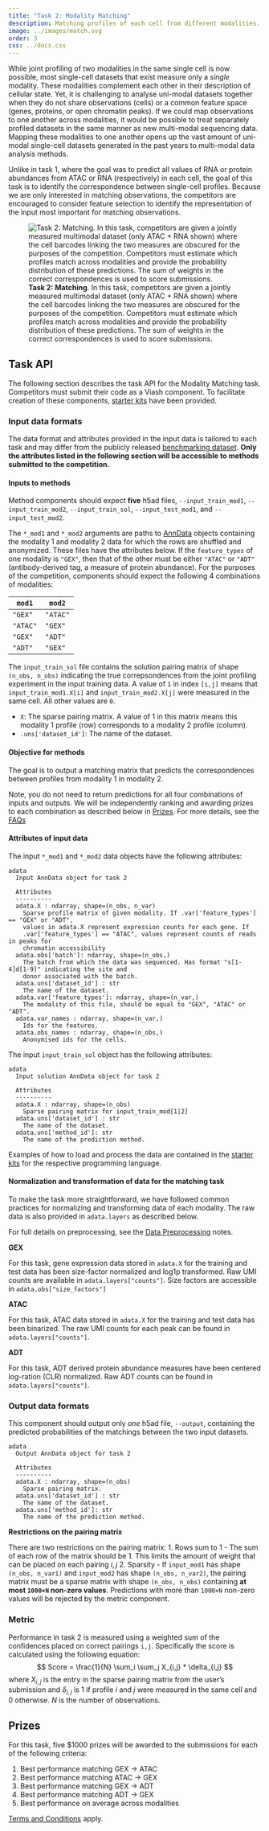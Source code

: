 ```yaml
---
title: "Task 2: Modality Matching"
description: Matching profiles of each cell from different modalities.
image: ../images/match.svg
order: 3
css: ../docs.css
---
```


While joint profiling of two modalities in the same single cell is now possible, most single-cell datasets that exist measure only a *single* modality. These modalities complement each other in their description of cellular state. Yet, it is challenging to analyse uni-modal datasets together when they do not share observations (cells) or a common feature space (genes, proteins, or open chromatin peaks). If we could map observations to one another across modalities, it would be possible to treat separately profiled datasets in the same manner as new multi-modal sequencing data. Mapping these modalities to one another opens up the vast amount of uni-modal single-cell datasets generated in the past years to multi-modal data analysis methods.

Unlike in task 1, where the goal was to predict all values of RNA or protein abundances from ATAC or RNA (respectively) in each cell, the goal of this task is to identify the correspondence between single-cell profiles. Because we are only interested in matching observations, the competitors are encouraged to consider feature selection to identify the representation of the input most important for matching observations.

![**Task 2: Matching**. In this task, competitors are given a jointly measured multimodal dataset (only ATAC + RNA shown) where the cell barcodes linking the two measures are obscured for the purposes of the competition. Competitors must estimate which profiles match across modalities and provide the probability distribution of these predictions. The sum of weights in the correct correspondences is used to score submissions.](../images/match.svg)

## Task API

The following section describes the task API for the Modality Matching task. Competitors must submit their code as a Viash component. To facilitate creation of these components, [starter kits](/events/2021-09_neurips/documentation/submission/starter_kit_contents.qmd) have been provided.

### Input data formats

:::{.callout-note}
The data format and attributes provided in the input data is tailored to each task and may differ from the publicly released [benchmarking dataset](/events/2021-09_neurips/documentation/data/dataset.qmd). **Only the attributes listed in the following section will be accessible to methods submitted to the competition.**
:::

#### Inputs to methods

Method components should expect **five** h5ad files, `--input_train_mod1`, `--input_train_mod2`, `--input_train_sol`, `--input_test_mod1`, and `--input_test_mod2`.

The `*_mod1` and `*_mod2` arguments are paths to [AnnData](https://anndata.readthedocs.io/en/latest/) objects containing the modality 1 and modality 2 data for which the rows are shuffled and anonymized. These files have the attributes below. If the `feature_types` of one modality is ``"GEX"``, then that of the other must be either ``"ATAC"`` or ``"ADT"`` (antibody-derived tag, a measure of protein abundance). For the purposes of the competition, components should expect the following 4 combinations of modalities:

| `mod1`   | `mod2`   |
|----------|----------|
| `"GEX"`  | `"ATAC"` |
| `"ATAC"` | `"GEX"`  |
| `"GEX"`  | `"ADT"`  |
| `"ADT"`  | `"GEX"`  |

The `input_train_sol` file contains the solution pairing matrix of shape `(n_obs, n_obs)` indicating the true correpsondences from the joint profiling experiment in the input training data. A value of `1` in index `[i,j]` means that `input_train_mod1.X[i]` and `input_train_mod2.X[j]` were measured in the same cell. All other values are `0`.

  * `X`: The sparse pairing matrix. A value of 1 in this matrix means this modality 1 profile (row) corresponds to a modality 2 profile (column).
  * `.uns['dataset_id']`: The name of the dataset.

#### Objective for methods

The goal is to output a matching matrix that predicts the correspondences between profiles from modality 1 in modality 2.

:::{.callout-note}
Note, you do not need to return predictions for all four combinations of inputs and outputs. We will be independently ranking and awarding prizes to each combination as described below in [Prizes](#prizes). For more details, see the [FAQs](/events/2021-09_neurips/documentation/submission/faq.qmd#what-if-i-only-want-to-compete-for-one-of-the-prizes-in-a-task)
:::

#### Attributes of input data

The input `*_mod1` and `*_mod2` data objects have the following attributes:


```plaintext
adata
  Input AnnData object for task 2

  Attributes
  ----------
  adata.X : ndarray, shape=(n_obs, n_var)
    Sparse profile matrix of given modality. If .var['feature_types'] == "GEX" or "ADT",
    values in adata.X represent expression counts for each gene. If
    .var['feature_types'] == "ATAC", values represent counts of reads in peaks for
    chromatin accessibility
  adata.obs['batch']: ndarray, shape=(n_obs,)
    The batch from which the data was sequenced. Has format "s[1-4]d[1-9]" indicating the site and
    donor associated with the batch.
  adata.uns['dataset_id'] : str
    The name of the dataset.
  adata.var['feature_types']: ndarray, shape=(n_var,)
    The modality of this file, should be equal to "GEX", "ATAC" or "ADT".
  adata.var_names : ndarray, shape=(n_var,)
    Ids for the features.
  adata.obs_names : ndarray, shape=(n_obs,)
    Anonymised ids for the cells.
```

The input `input_train_sol` object has the following attributes:

```plaintext
adata
  Input solution AnnData object for task 2

  Attributes
  ----------
  adata.X : ndarray, shape=(n_obs)
    Sparse pairing matrix for input_train_mod[1|2]
  adata.uns['dataset_id'] : str
    The name of the dataset.
  adata.uns['method_id']: str
    The name of the prediction method.
```

Examples of how to load and process the data are contained in the [starter kits](/events/2021-09_neurips/documentation/submission/starter_kit_contents.qmd) for the respective programming language.

#### Normalization and transformation of data for the matching task

To make the task more straightforward, we have followed common practices for normalizing and transforming data of each modality. The raw data is also provided in `adata.layers` as described below.

For full details on preprocessing, see the [Data Preprocessing](/events/2021-09_neurips/documentation/data/dataset.qmd#preprocessing) notes.

**GEX**  

For this task, gene expression data stored in `adata.X` for the training and test data has been size-factor normalized and log1p transformed.  Raw UMI counts are available in `adata.layers["counts"]`. Size factors are accessible in `adata.obs["size_factors"]`

**ATAC**

For this task, ATAC data stored in `adata.X` for the training and test data has been binarized. The raw UMI counts for each peak can be found in `adata.layers["counts"]`.

**ADT**

For this task, ADT derived protein abundance measures have been centered log-ration (CLR) normalized. Raw ADT counts can be found in `adata.layers["counts"]`.


### Output data formats

This component should output only *one* h5ad file, `--output`, containing the predicted probabilities of the matchings between the two input datasets.

```plaintext
adata
  Output AnnData object for task 2

  Attributes
  ----------
  adata.X : ndarray, shape=(n_obs)
    Sparse pairing matrix.
  adata.uns['dataset_id'] : str
    The name of the dataset.
  adata.uns['method_id']: str
    The name of the prediction method.
```

:::{.callout-note}
**Restrictions on the pairing matrix**

There are two restrictions on the pairing matrix:
1. Rows sum to 1 - The sum of each row of the matrix should be 1. This limits the amount of weight that can be placed on each pairing $i,j$
2. Sparsity - If `input_mod1` has shape `(n_obs, n_var1)` and `input_mod2` has shape `(n_obs, n_var2)`, the pairing matrix must be a sparse matrix with shape `(n_obs, n_obs)` containing **at most `1000×N` non-zero values**. Predictions with more than `1000×N` non-zero values will be rejected by the metric component.
:::


### Metric

Performance in task 2 is measured using a weighted sum of the confidences placed on correct pairings `i,j`.
Specifically the score is calculated using the following equation:
$$ Score = \frac{1}{N} \sum_i \sum_j X_{i,j} * \delta_{i,j} $$
where $X_{i,j}$ is the entry in the sparse pairing matrix from the user's submission and $\delta_{i,j}$ is $1$ if profile $i$ and $j$ were measured in the same cell and $0$ otherwise. $N$ is the number of observations.


## Prizes

For this task, five $1000 prizes will be awarded to the submissions for each of the following criteria:

1. Best performance matching GEX → ATAC
2. Best performance matching ATAC → GEX
2. Best performance matching GEX → ADT
2. Best performance matching ADT → GEX
3. Best performance on average across modalities

[Terms and Conditions](/events/2021-09_neurips/documentation/submission/terms.qmd) apply.
